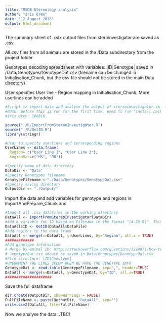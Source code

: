 ```yaml
---
title: "MSDB Stereology analysis"
author: "Iris Oren"
date: "12 August 2016"
output: html_document
---
```


The summary sheet of .xslx output files from steroinvestigator are saved as .csv.

All.csv files from all animals are stored in the /Data subdirectory from the project folder

Genotypes decoding spreadsheet with variables:  |ID|Genotype| saved in /Data/Genotypes/GenotypeDat.csv (filename can be changed in Initialisation_Chunk, but the csv file should not be stored in the main Data directory)

User specifies User line - Region mapping in Initialisation_Chunk. More userlines can be added

```r
#Script to import data and analyse the output of stereoinvestigator in R
#NOTE: Before this is run for the first time, need to run "install.packages("stringr")
#Iris Oren: 100816

source("./R/ImportFromStereoInvestigator.R")
source("./R/GetID.R")
library(stringr)

#User to specify userlines and corresponding regions
UserLines <- data.frame(
  Region= c("User Line 1", "User Line 2"), 
  RegionVar=c("MS", "DB"))

#Specify name of data directory
DataDir <- "Data"
#Specify Genotypes filename
GenotypeFilename <-"./Data/Genotypes/GenotypeDat.csv"
#Specify saving directory
OutputDir <- "./Output/"
```

Import the data and add variables for genotype and regions  in ImportAndPrepare_Chunk and 
```r
#Import all .csv datafiles in the working directory
DataAll <- ImportFromStereoInvestigator(DataDir)
#Add a variable for ID based on Filename in the format "[A-Z0-9]". This gives an error which can be ignored
DataAll$ID <- GetID(DataAll$DataFile)
#Add regions to the data frame
DataAll <- merge(x=DataAll, y=UserLines, by="Region", all.x = TRUE)
#############
#Add genotype information
# Merge by animal ID: http://stackoverflow.com/questions/1299871/how-to-join-merge-data-frames-inner-outer-left-right
# GenotypeDat.csv should be saved in Data/Genotypes/GenotypeDat.csv
#File structure: |ID|Genotype|
#UNCOMMENT THE LINES BELOW WHEN WE HAVE THE GENOTYPE INFO
GenotypeDat <- read.table(GenotypeFilename, sep=",", header=TRUE)
DataAll <- merge(x=DataAll, y=GenotypeDat, by="ID", all.x=TRUE)
#####################
```



Save the full dataframe
```r
dir.create(OutputDir, showWarnings = FALSE)
FullFileName <- paste(OutputDir, "DataAll", sep="")
write.csv2(DataAll, file=FullFileName)
```

Now we analyse the data...TBC!

